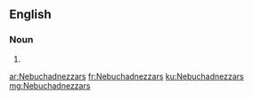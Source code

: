 ==English==

===Noun===
{{head|en|plural}}

# {{plural of|Nebuchadnezzar|lang=en}}

[[ar:Nebuchadnezzars]]
[[fr:Nebuchadnezzars]]
[[ku:Nebuchadnezzars]]
[[mg:Nebuchadnezzars]]